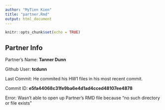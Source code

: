 ```yaml
---
author: "MyTien Kien"
title: "partner.Rmd"
output: html_document
---
```


```r
knitr::opts_chunk$set(echo = TRUE)
```

## Partner Info

Partner's Name: **Tanner Dunn**

Github User: **tcdunn**

Last Commit: He commited his HW1 files in his most recent commit.

Commit ID: **e5fa44068c31fe9ba6e4d1ad4cced48107ee4878**

Error: Wasn't able to open up Partner's RMD file because "no such directory or file exists"